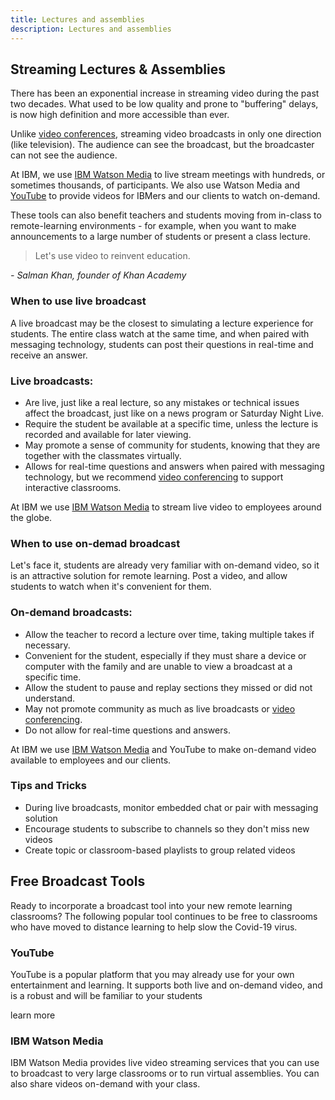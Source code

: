 ```yaml
---
title: Lectures and assemblies
description: Lectures and assemblies
---
```


## Streaming Lectures & Assemblies

<PageDescription>

There has been an exponential increase in streaming video during the past two decades. What used to be low quality and prone to "buffering" delays, is now high definition and more accessible than ever.

Unlike [video conferences](/tools-and-resources/classroom-and-parent-conferences), streaming video broadcasts in only one direction (like television). The audience can see the broadcast, but the broadcaster can not see the audience.

At IBM, we use [IBM Watson Media](https://www.ibm.com/watson/media) to live stream meetings with hundreds, or sometimes thousands, of participants. We also use Watson Media and [YouTube](https://www.youtube.com/user/IBM) to provide videos for IBMers and our clients to watch on-demand.

These tools can also benefit teachers and students moving from in-class to remote-learning environments - for example, when you want to make announcements to a large number of students or present a class lecture.

</PageDescription>

> Let's use video to reinvent education.

<cite>- Salman Khan, founder of Khan Academy</cite>

### When to use live broadcast

A live broadcast may be the closest to simulating a lecture experience for students. The entire class watch at the same time, and when paired with messaging technology, students can post their questions in real-time and receive an answer.

### Live broadcasts:

- Are live, just like a real lecture, so any mistakes or technical issues affect the broadcast, just like on a news program or Saturday Night Live.
- Require the student be available at a specific time, unless the lecture is recorded and available for later viewing.
- May promote a sense of community for students, knowing that they are together with the classmates virtually.
- Allows for real-time questions and answers when paired with messaging technology, but we recommend [video conferencing](/tools-and-resources/classroom-and-parent-conferences) to support interactive classrooms.

At IBM we use [IBM Watson Media](https://www.ibm.com/watson/media) to stream live video to employees around the globe.

### When to use on-demad broadcast

Let's face it, students are already very familiar with on-demand video, so it is an attractive solution for remote learning. Post a video, and allow students to watch when it's convenient for them.

### On-demand broadcasts:

- Allow the teacher to record a lecture over time, taking multiple takes if necessary.
- Convenient for the student, especially if they must share a device or computer with the family and are unable to view a broadcast at a specific time.
- Allow the student to pause and replay sections they missed or did not understand.
- May not promote community as much as live broadcasts or [video conferencing](/tools-and-resources/classroom-and-parent-conferences).
- Do not allow for real-time questions and answers.

At IBM we use [IBM Watson Media](https://www.ibm.com/watson/media) and YouTube to make on-demand video available to employees and our clients.

### Tips and Tricks

- During live broadcasts, monitor embedded chat or pair with messaging solution
- Encourage students to subscribe to channels so they don't miss new videos
- Create topic or classroom-based playlists to group related videos

## Free Broadcast Tools

Ready to incorporate a broadcast tool into your new remote learning classrooms? The following popular tool continues to be free to classrooms who have moved to distance learning to help slow the Covid-19 virus.

### YouTube

YouTube is a popular platform that you may already use for your own entertainment and learning. It supports both live and on-demand video, and is a robust and will be familiar to your students

learn more

### IBM Watson Media

IBM Watson Media provides live video streaming services that you can use to broadcast to very large classrooms or to run virtual assemblies. You can also share videos on-demand with your class.

